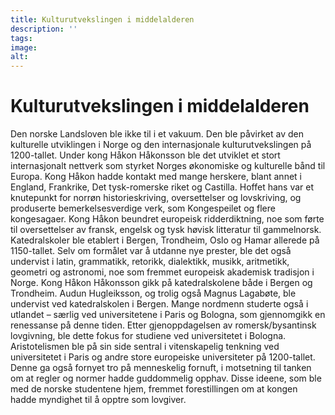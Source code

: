 ```yaml
---
title: Kulturutvekslingen i middelalderen
description: ''
tags:
image: 
alt: 
---
```


# Kulturutvekslingen i middelalderen

Den norske Landsloven ble ikke til i et vakuum. Den ble påvirket av den kulturelle utviklingen i Norge og den internasjonale kulturutvekslingen på 1200-tallet. Under kong Håkon Håkonsson ble det utviklet et stort internasjonalt nettverk som styrket Norges økonomiske og kulturelle bånd til Europa. Kong Håkon hadde kontakt med mange herskere, blant annet i England, Frankrike, Det tysk-romerske riket og Castilla. Hoffet hans var et knutepunkt for norrøn historieskriving, oversettelser og lovskriving, og produserte bemerkelsesverdige verk, som Kongespeilet og flere kongesagaer. Kong Håkon beundret europeisk ridderdiktning, noe som førte til oversettelser av fransk, engelsk og tysk høvisk litteratur til gammelnorsk. Katedralskoler ble etablert i Bergen, Trondheim, Oslo og Hamar allerede på 1150-tallet. Selv om formålet var å utdanne nye prester, ble det også undervist i latin, grammatikk, retorikk, dialektikk, musikk, aritmetikk, geometri og astronomi, noe som fremmet europeisk akademisk tradisjon i Norge. Kong Håkon Håkonsson gikk på katedralskolene både i Bergen og Trondheim. Audun Hugleiksson, og trolig også Magnus Lagabøte, ble undervist ved katedralskolen i Bergen. Mange nordmenn studerte også i utlandet – særlig ved universitetene i Paris og Bologna, som gjennomgikk en renessanse på denne tiden. Etter gjenoppdagelsen av romersk/bysantinsk lovgivning, ble dette fokus for studiene ved universitetet i Bologna. Aristotelismen ble på sin side sentral i vitenskapelig tenkning ved universitetet i Paris og andre store europeiske universiteter på 1200-tallet. Denne ga også fornyet tro på menneskelig fornuft, i motsetning til tanken om at regler og normer hadde guddommelig opphav. Disse ideene, som ble med de norske studentene hjem, fremmet forestillingen om at kongen hadde myndighet til å opptre som lovgiver.
